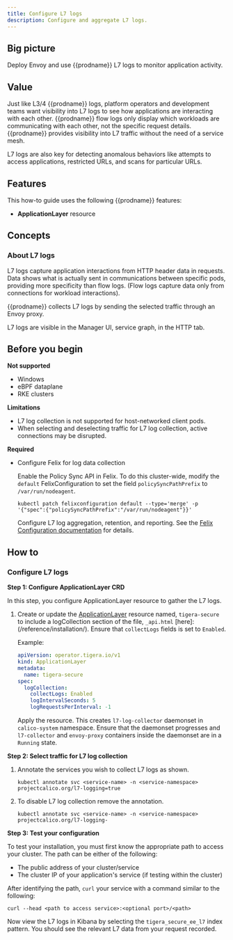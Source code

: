 ```yaml
---
title: Configure L7 logs
description: Configure and aggregate L7 logs.
---
```


## Big picture

Deploy Envoy and use {{prodname}} L7 logs to monitor application activity.

## Value

Just like L3/4 {{prodname}} logs, platform operators and
development teams want visibility into L7 logs to see how applications are interacting with each
other. {{prodname}} flow logs only display which workloads are communicating
with each other, not the specific request details. {{prodname}} provides visibility into L7 traffic without the need of a service mesh.

L7 logs are also key for detecting anomalous behaviors like attempts to
access applications, restricted URLs, and scans for particular URLs.

## Features

This how-to guide uses the following {{prodname}} features:

- **ApplicationLayer** resource

## Concepts

### About L7 logs

L7 logs capture application interactions from HTTP header data in requests. Data shows what is actually sent in communications between specific pods, providing more specificity than flow logs. (Flow logs capture data only from connections for workload interactions).

{{prodname}} collects L7 logs by sending the selected traffic through an Envoy proxy.

L7 logs are visible in the Manager UI, service graph, in the HTTP tab.

## Before you begin

**Not supported**

- Windows
- eBPF dataplane
- RKE clusters

**Limitations**

- L7 log collection is not supported for host-networked client pods.
- When selecting and deselecting traffic for L7 log collection, active connections may be disrupted.

**Required**

- Configure Felix for log data collection

  Enable the Policy Sync API in Felix. To do this cluster-wide, modify the `default` FelixConfiguration to set the field `policySyncPathPrefix` to `/var/run/nodeagent`.

  ```bash-plain-text
  kubectl patch felixconfiguration default --type='merge' -p '{"spec":{"policySyncPathPrefix":"/var/run/nodeagent"}}'
  ```

  Configure L7 log aggregation, retention, and reporting. See the [Felix Configuration documentation](../../../reference/felix/configuration.mdx) for details.

## How to

### Configure L7 logs

**Step 1: Configure ApplicationLayer CRD**

In this step, you configure ApplicationLayer resource to gather the L7 logs.

1. Create or update the [ApplicationLayer](../../../reference/installation/api.mdx#operator.tigera.io/v1.ApplicationLayer)
   resource named, `tigera-secure` to include a logCollection section of the file, `_api.html` [here]: (/reference/installation/). Ensure that `collectLogs` fields is set to `Enabled`.

   Example:

   ```yaml
   apiVersion: operator.tigera.io/v1
   kind: ApplicationLayer
   metadata:
     name: tigera-secure
   spec:
     logCollection:
       collectLogs: Enabled
       logIntervalSeconds: 5
       logRequestsPerInterval: -1
   ```

   Apply the resource. This creates `l7-log-collector` daemonset in `calico-system` namespace. Ensure that the daemonset progresses and `l7-collector` and `envoy-proxy` containers inside the daemonset are in a `Running` state.

**Step 2: Select traffic for L7 log collection**

1. Annotate the services you wish to collect L7 logs as shown.

   ```bash-plain-text
   kubectl annotate svc <service-name> -n <service-namespace> projectcalico.org/l7-logging=true
   ```

2. To disable L7 log collection remove the annotation.
   ```bash-plain-text
   kubectl annotate svc <service-name> -n <service-namespace> projectcalico.org/l7-logging-
   ```

**Step 3: Test your configuration**

To test your installation, you must first know the appropriate path to access your cluster.
The path can be either of the following:

- The public address of your cluster/service
- The cluster IP of your application's service (if testing within the cluster)

After identifying the path, `curl` your service with a command similar to the following:

```bash-plain-text
curl --head <path to access service>:<optional port>/<path>
```

Now view the L7 logs in Kibana by selecting the `tigera_secure_ee_l7` index pattern. You
should see the relevant L7 data from your request recorded.
